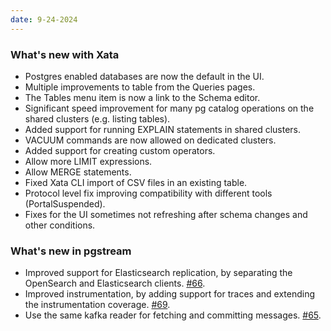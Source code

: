 ```yaml
---
date: 9-24-2024
---
```


### What's new with Xata

- Postgres enabled databases are now the default in the UI.
- Multiple improvements to table from the Queries pages.
- The Tables menu item is now a link to the Schema editor.
- Significant speed improvement for many pg catalog operations on the shared clusters (e.g. listing tables).
- Added support for running EXPLAIN statements in shared clusters.
- VACUUM commands are now allowed on dedicated clusters.
- Added support for creating custom operators.
- Allow more LIMIT expressions.
- Allow MERGE statements.
- Fixed Xata CLI import of CSV files in an existing table.
- Protocol level fix improving compatibility with different tools (PortalSuspended).
- Fixes for the UI sometimes not refreshing after schema changes and other conditions.

### What's new in pgstream

- Improved support for Elasticsearch replication, by separating the OpenSearch and Elasticsearch clients. [#66](https://github.com/xataio/pgstream/pull/66).
- Improved instrumentation, by adding support for traces and extending the instrumentation coverage. [#69](https://github.com/xataio/pgstream/pull/69).
- Use the same kafka reader for fetching and committing messages. [#65](https://github.com/xataio/pgstream/pull/65).
